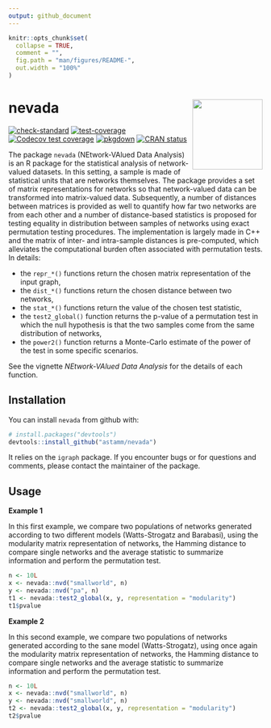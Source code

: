 ```yaml
---
output: github_document
---
```


<!-- README.md is generated from README.Rmd. Please edit that file -->

```r
knitr::opts_chunk$set(
  collapse = TRUE,
  comment = "",
  fig.path = "man/figures/README-",
  out.width = "100%"
)
```

# nevada <a href='https://astamm.github.io/nevada'><img src='man/figures/logo.png' align="right" height="139" /></a>

<!-- badges: start -->
[![check-standard](https://github.com/astamm/nevada/workflows/R-CMD-check/badge.svg)](https://github.com/astamm/nevada/actions)
[![test-coverage](https://github.com/astamm/nevada/workflows/test-coverage/badge.svg)](https://github.com/astamm/nevada/actions)
[![Codecov test coverage](https://codecov.io/gh/astamm/nevada/branch/master/graph/badge.svg)](https://codecov.io/gh/astamm/nevada?branch=master)
[![pkgdown](https://github.com/astamm/nevada/workflows/pkgdown/badge.svg)](https://github.com/astamm/nevada/actions)
[![CRAN status](https://www.r-pkg.org/badges/version/nevada)](https://CRAN.R-project.org/package=nevada)
<!-- badges: end -->

The package `nevada` (NEtwork-VAlued Data Analysis) is an R package for the statistical analysis of network-valued datasets. In this setting, a sample is made of statistical units that are networks themselves. The package provides a set of matrix representations for networks so that network-valued data can be transformed into matrix-valued data. Subsequently, a number of distances between matrices is provided as well to quantify how far two networks are from each other and a number of distance-based statistics is proposed for testing equality in distribution between samples of networks using exact permutation testing procedures. The implementation is largely made in C++ and the matrix of inter- and intra-sample distances is pre-computed, which alleviates the computational burden often associated with permutation tests. In details:

* the `repr_*()` functions return the chosen matrix representation of the input graph,
* the `dist_*()` functions return the chosen distance between two networks,
* the `stat_*()` functions return the value of the chosen test statistic,
* the `test2_global()` function returns the p-value of a permutation test in which the null hypothesis is that the two samples come from the same distribution of networks,
* the `power2()` function returns a Monte-Carlo estimate of the power of the test in some specific scenarios.

See the vignette *NEtwork-VAlued Data Analysis* for the details of each function.

## Installation

You can install `nevada` from github with:

```r
# install.packages("devtools")
devtools::install_github("astamm/nevada")
```

It relies on the `igraph` package. If you encounter bugs or for questions and comments, please contact the maintainer of the package.

## Usage

**Example 1**

In this first example, we compare two populations of networks generated according to two different models (Watts-Strogatz and Barabasi), using the modularity matrix representation of networks, the Hamming distance to compare single networks and the average statistic to summarize information and perform the permutation test.

```r
n <- 10L
x <- nevada::nvd("smallworld", n)
y <- nevada::nvd("pa", n)
t1 <- nevada::test2_global(x, y, representation = "modularity")
t1$pvalue
```

**Example 2**

In this second example, we compare two populations of networks generated according to the sane model (Watts-Strogatz), using once again the modularity matrix representation of networks, the Hamming distance to compare single networks and the average statistic to summarize information and perform the permutation test.

```r
n <- 10L
x <- nevada::nvd("smallworld", n)
y <- nevada::nvd("smallworld", n)
t2 <- nevada::test2_global(x, y, representation = "modularity")
t2$pvalue
```
